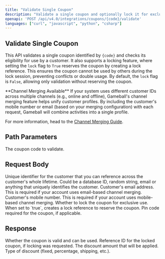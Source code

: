 ```yaml
---
title: "Validate Single Coupon"
description: "Validate a single coupon and optionally lock it for exclusive use."
openapi: 'POST /api/v4.0/integrations/coupons/{code}/validate'
languages: ["curl", "javascript", "python", "csharp"]
---
```


## Validate Single Coupon

This API validates a single coupon identified by `{code}` and checks its eligibility for use by a customer. It also supports a locking feature, where setting the `lock` flag to `True` reserves the coupon by creating a lock reference. This ensures the coupon cannot be used by others during the lock session, preventing conflicts or double usage. By default, the `lock` flag is `False`, allowing only validation without reserving the coupon.

<Info>
**Channel Merging Available**  
If your system uses different customer IDs across multiple channels (e.g., online and offline), Gameball's channel merging feature helps unify customer profiles. By including the customer's mobile number or email (based on your merging configuration) with each request, Gameball will combine activities into a single profile.

For more information, head to the [Channel Merging Guide](/tutorials/channel-merging-guide).
</Info>

## Path Parameters

<ParamField path="code" type="string" required>
The coupon code to validate.
</ParamField>

## Request Body

<ParamField path="customerId" type="string" required>
Unique identifier for the customer that you can reference across the customer's whole lifetime. Could be a database ID, random string, email or anything that uniquely identifies the customer.
</ParamField>

<ParamField path="email" type="string">
Customer's email address.

<Info>
This is required if your account uses email-based channel merging.
</Info>
</ParamField>

<ParamField path="mobile" type="string">
Customer's mobile number.

<Info>
This is required if your account uses mobile-based channel merging.
</Info>
</ParamField>

<ParamField path="lock" type="boolean">
Whether to lock the coupon for exclusive use. When set to `true`, creates a lock reference to reserve the coupon.
</ParamField>

<ParamField path="pin" type="string">
Pin code required for the coupon, if applicable.
</ParamField>

## Response

<ResponseField name="isValid" type="boolean">
Whether the coupon is valid and can be used.
</ResponseField>

<ResponseField name="lockReference" type="string">
Reference ID for the locked coupon, if locking was requested.
</ResponseField>

<ResponseField name="discountAmount" type="number">
The discount amount that will be applied.
</ResponseField>

<ResponseField name="discountType" type="string">
Type of discount (fixed, percentage, shipping, etc.).
</ResponseField>
